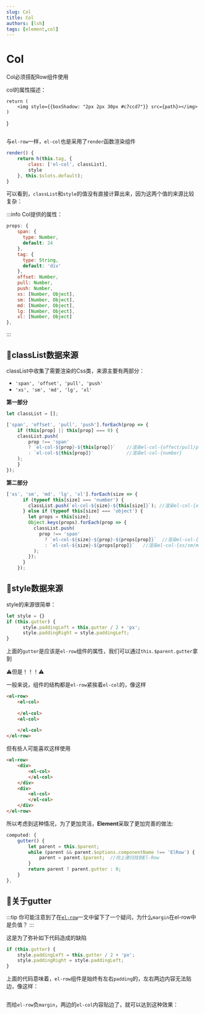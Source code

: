 ```yaml
---
slug: Col
title: Col
authors: [lsh]
tags: [element,col]
---
```


# Col

Col必须搭配Row组件使用

col的属性描述：

    return (
        <img style={{boxShadow: "2px 2px 30px #c7ccd7"}} src={path}></img>
    )
}

<Image path="https://img-blog.csdnimg.cn/98bd6d238504410b888227da75d1ce14.png"/>

与`el-row`一样，`el-col`也是采用了`render`函数渲染组件

```js
render() {
    return h(this.tag, {
        class: ['el-col', classList],
        style
    }, this.$slots.default);   
}
```

可以看到，`classList`和`style`的值没有直接计算出来，因为这两个值的来源比较复杂：

:::info
Col提供的属性：
```js
props: {
    span: {
      type: Number,
      default: 24
    },
    tag: {
      type: String,
      default: 'div'
    },
    offset: Number,
    pull: Number,
    push: Number,
    xs: [Number, Object],
    sm: [Number, Object],
    md: [Number, Object],
    lg: [Number, Object],
    xl: [Number, Object]
},
```
:::

## :dart:classList数据来源

classList中收集了需要渲染的Css类，来源主要有两部分：

* `'span', 'offset', 'pull', 'push'`
* `'xs', 'sm', 'md', 'lg', 'xl'`

**第一部分**

```js
let classList = [];

['span', 'offset', 'pull', 'push'].forEach(prop => {
    if (this[prop] || this[prop] === 0) {
    classList.push(
        prop !== 'span'
        ? `el-col-${prop}-${this[prop]}`    //渲染el-col-{offect/pull/push}-{number}
        : `el-col-${this[prop]}`            //渲染el-col-{number}
    );
    }
});
```

**第二部分**

```js
['xs', 'sm', 'md', 'lg', 'xl'].forEach(size => {
      if (typeof this[size] === 'number') {
        classList.push(`el-col-${size}-${this[size]}`); //渲染el-col-{xs/sm/md/lg/xl}-{number}
      } else if (typeof this[size] === 'object') {
        let props = this[size];
        Object.keys(props).forEach(prop => {
          classList.push(
            prop !== 'span'
              ? `el-col-${size}-${prop}-${props[prop]}`  //渲染el-col-{xs/sm/md/lg/xl}-{offect/push/pull}-{number}
              : `el-col-${size}-${props[prop]}`   //渲染el-col-{xs/sm/md/lg/xl}-{number}
          );
        });
      }
    });
```

## :tennis:style数据来源

style的来源很简单：

```javascript
let style = {}
if (this.gutter) {
      style.paddingLeft = this.gutter / 2 + 'px';
      style.paddingRight = style.paddingLeft;
}
```
上面的`gutter`是应该是`el-row`组件的属性，我们可以通过`this.$parent.gutter`拿到

⚠但是！！！⚠

一般来说，组件的结构都是`el-row`紧挨着`el-col`的，像这样
```html
<el-row>
    <el-col>
        
    </el-col>
    <el-col>
       
    </el-col>
</el-row>
```
但有些人可能喜欢这样使用
```html
<el-row>
    <div>
        <el-col>
        </el-col>
    </div>
    <div>
        <el-col>
        </el-col>
    </div>
</el-row>
```

所以考虑到这种情况，为了更加灵活，**Element**采取了更加完善的做法:


```js {4-6}
computed: {
    gutter() {
        let parent = this.$parent;
        while (parent && parent.$options.componentName !== 'ElRow') { 
            parent = parent.$parent;  //向上递归找到El-Row
        }
        return parent ? parent.gutter : 0;
    }
},
```

## :palm_tree:关于gutter
:::tip
你可能注意到了在[`el-row`](/element/Row)一文中留下了一个疑问，为什么`margin`在el-row中是负值？
:::

这是为了弥补如下代码造成的缺陷
```js {2-3}
if (this.gutter) {
    style.paddingLeft = this.gutter / 2 + 'px';
    style.paddingRight = style.paddingLeft;
}
```
上面的代码意味着，`el-row`组件是始终有左右`padding`的，左右两边内容无法贴边，像这样：

<Image path="https://img-blog.csdnimg.cn/24934b31ff1b4ab88a4e2af0c945c9aa.png"/>


而给`el-row`负`margin`，两边的`el-col`内容贴边了，就可以达到这种效果：
<Image path="https://img-blog.csdnimg.cn/521b203e68f94fd18ba102a80c7497b3.png"/>


